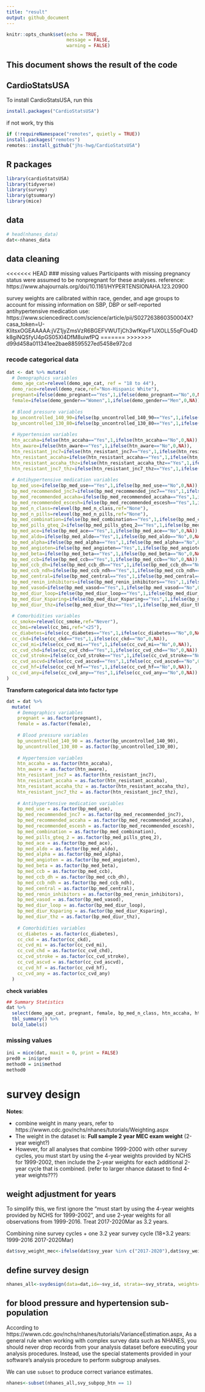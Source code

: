 ```yaml
---
title: "result"
output: github_document
---
```


```r
knitr::opts_chunk$set(echo = TRUE,
                      message = FALSE,
                      warning = FALSE)
```

## This document shows the result of the code

## CardioStatsUSA
To install CardioStatsUSA, run this
```r
install.packages("CardioStatsUSA")
```
if not work, try this
```r
if (!requireNamespace("remotes", quietly = TRUE))
install.packages("remotes")
remotes::install_github("jhs-hwg/CardioStatsUSA")
```

## R packages
```r
library(cardioStatsUSA)
library(tidyverse)
library(survey)
library(gtsummary)
library(mice)
```


## data
```r
# head(nhanes_data)
dat<-nhanes_data
```


## data cleaning

<<<<<<< HEAD
### missing values
Participants with missing pregnancy status were assumed to be nonpregnant for these analyses.
reference: https://www.ahajournals.org/doi/10.1161/HYPERTENSIONAHA.123.20900


survey weights are calibrated within race, gender, and age groups to account for missing information on SBP, DBP or self-reported antihypertensive medication use: 
https://www.sciencedirect.com/science/article/pii/S027263860350004X?casa_token=U-KIitsxOGEAAAAA:jVZ1jyZmsVzR6BGEFVWUTjCh3wfKqvF1JXOLL55qFOu4Dk8giNQSfyU4pGS05Xl4DfM8uiwfPQ
=======
>>>>>>> d99d458a011341ee2bae88595527ed5458e972cd

### recode categorical data
```r
dat <- dat %>% mutate(
  # Demographics variables
  demo_age_cat=relevel(demo_age_cat, ref = "18 to 44"),
  demo_race=relevel(demo_race,ref="Non-Hispanic White"),
  pregnant=ifelse(demo_pregnant=="Yes",1,ifelse(demo_pregnant=="No",0,NA)),
  female=ifelse(demo_gender=="Women",1,ifelse(demo_gender=="Men",0,NA)),
  
  # Blood pressure variables
  bp_uncontrolled_140_90=ifelse(bp_uncontrolled_140_90=="Yes",1,ifelse(bp_uncontrolled_140_90=="No",0,NA)),
  bp_uncontrolled_130_80=ifelse(bp_uncontrolled_130_80=="Yes",1,ifelse(bp_uncontrolled_130_80=="No",0,NA)),
  
  # Hypertension variables
  htn_accaha=ifelse(htn_accaha=="Yes",1,ifelse(htn_accaha=="No",0,NA)),
  htn_aware=ifelse(htn_aware=="Yes",1,ifelse(htn_aware=="No",0,NA)),
  htn_resistant_jnc7=ifelse(htn_resistant_jnc7=="Yes",1,ifelse(htn_resistant_jnc7=="No",0,NA)),
  htn_resistant_accaha=ifelse(htn_resistant_accaha=="Yes",1,ifelse(htn_resistant_accaha=="No",0,NA)),
  htn_resistant_accaha_thz=ifelse(htn_resistant_accaha_thz=="Yes",1,ifelse(htn_resistant_accaha_thz=="No",0,NA)),
  htn_resistant_jnc7_thz=ifelse(htn_resistant_jnc7_thz=="Yes",1,ifelse(htn_resistant_jnc7_thz=="No",0,NA)),
  
  # Antihypertensive medication variables
  bp_med_use=ifelse(bp_med_use=="Yes",1,ifelse(bp_med_use=="No",0,NA)),
  bp_med_recommended_jnc7=ifelse(bp_med_recommended_jnc7=="Yes",1,ifelse(bp_med_recommended_jnc7=="No",0,NA)),
  bp_med_recommended_accaha=ifelse(bp_med_recommended_accaha=="Yes",1,ifelse(bp_med_recommended_accaha=="No",0,NA)),
  bp_med_recommended_escesh=ifelse(bp_med_recommended_escesh=="Yes",1,ifelse(bp_med_recommended_escesh=="No",0,NA)),
  bp_med_n_class=relevel(bp_med_n_class,ref="None"),
  bp_med_n_pills=relevel(bp_med_n_pills,ref="None"),
  bp_med_combination=ifelse(bp_med_combination=="Yes",1,ifelse(bp_med_combination=="No",0,NA)),
  bp_med_pills_gteq_2=ifelse(bp_med_pills_gteq_2=="Yes",1,ifelse(bp_med_pills_gteq_2=="No",0,NA)),
  bp_med_ace=ifelse(bp_med_ace=="Yes",1,ifelse(bp_med_ace=="No",0,NA)),
  bp_med_aldo=ifelse(bp_med_aldo=="Yes",1,ifelse(bp_med_aldo=="No",0,NA)),
  bp_med_alpha=ifelse(bp_med_alpha=="Yes",1,ifelse(bp_med_alpha=="No",0,NA)),
  bp_med_angioten=ifelse(bp_med_angioten=="Yes",1,ifelse(bp_med_angioten=="No",1,NA)),
  bp_med_beta=ifelse(bp_med_beta=="Yes",1,ifelse(bp_med_beta=="No",0,NA)),
  bp_med_ccb=ifelse(bp_med_ccb=="Yes",1,ifelse(bp_med_ccb=="No",0,NA)),
  bp_med_ccb_dh=ifelse(bp_med_ccb_dh=="Yes",1,ifelse(bp_med_ccb_dh=="No",0,NA)),
  bp_med_ccb_ndh=ifelse(bp_med_ccb_ndh=="Yes",1,ifelse(bp_med_ccb_ndh=="No",0,NA)),
  bp_med_central=ifelse(bp_med_central=="Yes",1,ifelse(bp_med_central=="No",0,NA)),
  bp_med_renin_inhibitors=ifelse(bp_med_renin_inhibitors=="Yes",1,ifelse(bp_med_renin_inhibitors=="No",0,NA)),
  bp_med_vasod=ifelse(bp_med_vasod=="Yes",1,ifelse(bp_med_vasod=="No",0,NA)),
  bp_med_diur_loop=ifelse(bp_med_diur_loop=="Yes",1,ifelse(bp_med_diur_loop=="No",0,NA)),
  bp_med_diur_Ksparing=ifelse(bp_med_diur_Ksparing=="Yes",1,ifelse(bp_med_diur_Ksparing=="No",0,NA)),
  bp_med_diur_thz=ifelse(bp_med_diur_thz=="Yes",1,ifelse(bp_med_diur_thz=="No",0,NA)),
  
  # Comorbidities variables
  cc_smoke=relevel(cc_smoke,ref="Never"),
  cc_bmi=relevel(cc_bmi,ref="<25"),
  cc_diabetes=ifelse(cc_diabetes=="Yes",1,ifelse(cc_diabetes=="No",0,NA)),
  cc_ckd=ifelse(cc_ckd=="Yes",1,ifelse(cc_ckd=="No",0,NA)),
  cc_cvd_mi=ifelse(cc_cvd_mi=="Yes",1,ifelse(cc_cvd_mi=="No",0,NA)),
  cc_cvd_chd=ifelse(cc_cvd_chd=="Yes",1,ifelse(cc_cvd_chd=="No",0,NA)),
  cc_cvd_stroke=ifelse(cc_cvd_stroke=="Yes",1,ifelse(cc_cvd_stroke=="No",0,NA)),
  cc_cvd_ascvd=ifelse(cc_cvd_ascvd=="Yes",1,ifelse(cc_cvd_ascvd=="No",0,NA)),
  cc_cvd_hf=ifelse(cc_cvd_hf=="Yes",1,ifelse(cc_cvd_hf=="No",0,NA)),
  cc_cvd_any=ifelse(cc_cvd_any=="Yes",1,ifelse(cc_cvd_any=="No",0,NA))
)
```

**Transform categorical data into factor type**
```r
dat = dat %>% 
  mutate(
    # Demographics variables
    pregnant = as.factor(pregnant),
    female = as.factor(female),
    
    # Blood pressure variables
    bp_uncontrolled_140_90 = as.factor(bp_uncontrolled_140_90),
    bp_uncontrolled_130_80 = as.factor(bp_uncontrolled_130_80),
    
    # Hypertension variables
    htn_accaha = as.factor(htn_accaha),
    htn_aware = as.factor(htn_aware),
    htn_resistant_jnc7 = as.factor(htn_resistant_jnc7),
    htn_resistant_accaha = as.factor(htn_resistant_accaha),
    htn_resistant_accaha_thz = as.factor(htn_resistant_accaha_thz),
    htn_resistant_jnc7_thz = as.factor(htn_resistant_jnc7_thz),
    
    # Antihypertensive medication variables
    bp_med_use = as.factor(bp_med_use),
    bp_med_recommended_jnc7 = as.factor(bp_med_recommended_jnc7),
    bp_med_recommended_accaha = as.factor(bp_med_recommended_accaha),
    bp_med_recommended_escesh = as.factor(bp_med_recommended_escesh),
    bp_med_combination = as.factor(bp_med_combination),
    bp_med_pills_gteq_2 = as.factor(bp_med_pills_gteq_2),
    bp_med_ace = as.factor(bp_med_ace),
    bp_med_aldo = as.factor(bp_med_aldo),
    bp_med_alpha = as.factor(bp_med_alpha),
    bp_med_angioten = as.factor(bp_med_angioten),
    bp_med_beta = as.factor(bp_med_beta),
    bp_med_ccb = as.factor(bp_med_ccb),
    bp_med_ccb_dh = as.factor(bp_med_ccb_dh),
    bp_med_ccb_ndh = as.factor(bp_med_ccb_ndh),
    bp_med_central = as.factor(bp_med_central),
    bp_med_renin_inhibitors = as.factor(bp_med_renin_inhibitors),
    bp_med_vasod = as.factor(bp_med_vasod),
    bp_med_diur_loop = as.factor(bp_med_diur_loop),
    bp_med_diur_Ksparing = as.factor(bp_med_diur_Ksparing),
    bp_med_diur_thz = as.factor(bp_med_diur_thz),
    
    # Comorbidities variables
    cc_diabetes = as.factor(cc_diabetes),
    cc_ckd = as.factor(cc_ckd),
    cc_cvd_mi = as.factor(cc_cvd_mi),
    cc_cvd_chd = as.factor(cc_cvd_chd),
    cc_cvd_stroke = as.factor(cc_cvd_stroke),
    cc_cvd_ascvd = as.factor(cc_cvd_ascvd),
    cc_cvd_hf = as.factor(cc_cvd_hf),
    cc_cvd_any = as.factor(cc_cvd_any)
  )
```

**check variables**
```r
## Summary Statistics
dat %>% 
  select(demo_age_cat, pregnant, female, bp_med_n_class, htn_accaha, htn_accaha, bp_med_n_pills) %>% 
  tbl_summary() %>% 
  bold_labels()
```

### missing values
```r
ini = mice(dat, maxit = 0, print = FALSE)
pred0 = ini$pred
method0 = ini$method
method0
```


# survey design
**Notes**: 

* combine weight in many years, refer to https://wwwn.cdc.gov/nchs/nhanes/tutorials/Weighting.aspx 
* The weight in the dataset is: **Full sample 2 year MEC exam weight** (2-year weight?)
* However, for all analyses that combine 1999-2000 with other survey cycles, you must start by using the 4-year weights provided by NCHS for 1999-2002, then include the 2-year weights for each additional 2-year cycle that is combined. (refer to larger nhance dataset to find 4-year weights???)

## weight adjustment for years
To simplify this, we first ignore the "must start by using the 4-year weights provided by NCHS for 1999-2002", and use 2-year weights for all observations from 1999-2016. Treat 2017-2020Mar as 3.2 years.

Combining nine survey cycles + one 3.2 year survey cycle (18+3.2 years: 1999-2016 2017-2020Mar)
```r
dat$svy_weight_mec<-ifelse(dat$svy_year %in% c("2017-2020"),dat$svy_weight_mec*3.2/21.2,dat$svy_weight_mec*2/21.2)
```

## define survey design
```r
nhanes_all<-svydesign(data=dat,id=~svy_id, strata=~svy_strata, weights=~svy_weight_mec, nest=TRUE)
```

## for blood pressure and hypertension sub-population
According to https://wwwn.cdc.gov/nchs/nhanes/tutorials/VarianceEstimation.aspx, As a general rule when working with complex survey data such as NHANES, you should never drop records from your analysis dataset before executing your analysis procedures. Instead, use the special statements provided in your software's analysis procedure to perform subgroup analyses.

We can use `subset` to produce correct variance estimates.

```r
nhanes<-subset(nhanes_all,svy_subpop_htn == 1)
```



